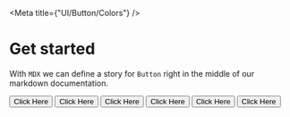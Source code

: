 
<Meta title={"UI/Button/Colors"} />

# Get started

With `MDX` we can define a story for `Button` right in the middle of our
markdown documentation.

<Canvas>
  <Story name="Default">
    <Button>Click Here</Button>
  </Story>
  <Story name="Primary">
    <Button variant="primary">Click Here</Button>
  </Story>
  <Story name="Secondary">
    <Button variant="secondary">Click Here</Button>
  </Story>
  <Story name="Tertiary">
    <Button variant="tertiary">Click Here</Button>
  </Story>
  <Story name="Gradient">
    <Button variant="gradient">Click Here</Button>
  </Story>
  <Story name="Glass">
    <Button variant="glass">Click Here</Button>
  </Story>
</Canvas>
